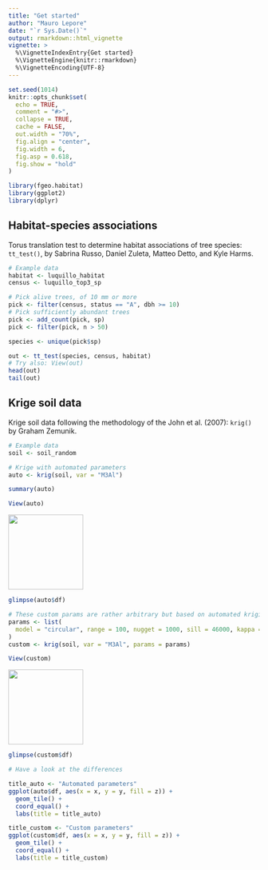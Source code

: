 ```yaml
---
title: "Get started"
author: "Mauro Lepore"
date: "`r Sys.Date()`"
output: rmarkdown::html_vignette
vignette: >
  %\VignetteIndexEntry{Get started}
  %\VignetteEngine{knitr::rmarkdown}
  %\VignetteEncoding{UTF-8}
---
```


```r
set.seed(1014)
knitr::opts_chunk$set(
  echo = TRUE,
  comment = "#>",
  collapse = TRUE,
  cache = FALSE,
  out.width = "70%",
  fig.align = "center",
  fig.width = 6,
  fig.asp = 0.618,
  fig.show = "hold"
)
```

```r
library(fgeo.habitat)
library(ggplot2)
library(dplyr)
```

## Habitat-species associations

Torus translation test to determine habitat associations of tree species: `tt_test()`, by Sabrina Russo, Daniel Zuleta, Matteo Detto, and Kyle Harms.

```r
# Example data
habitat <- luquillo_habitat
census <- luquillo_top3_sp

# Pick alive trees, of 10 mm or more
pick <- filter(census, status == "A", dbh >= 10)
# Pick sufficiently abundant trees
pick <- add_count(pick, sp)
pick <- filter(pick, n > 50)

species <- unique(pick$sp)

out <- tt_test(species, census, habitat)
# Try also: View(out)
head(out)
tail(out)
```

## Krige soil data

Krige soil data following the methodology of the John et al. (2007): `krig()` by Graham Zemunik.

```r
# Example data
soil <- soil_random
```

```r
# Krige with automated parameters
auto <- krig(soil, var = "M3Al")
```

```r
summary(auto)
```

```R
View(auto)
```

<img src="https://i.imgur.com/fTDjckj.png" align="center" height=150 />

```r
glimpse(auto$df)
```

```r
# These custom params are rather arbitrary but based on automated kriging params
params <- list(
  model = "circular", range = 100, nugget = 1000, sill = 46000, kappa = 0.5
)
custom <- krig(soil, var = "M3Al", params = params)
```

```R
View(custom)
```

<img src="https://i.imgur.com/0u4WHYS.png" align="center" height=150 />

```r
glimpse(custom$df)
```

```r
# Have a look at the differences

title_auto <- "Automated parameters"
ggplot(auto$df, aes(x = x, y = y, fill = z)) +
  geom_tile() + 
  coord_equal() +
  labs(title = title_auto)

title_custom <- "Custom parameters"
ggplot(custom$df, aes(x = x, y = y, fill = z)) +
  geom_tile() + 
  coord_equal() +
  labs(title = title_custom)
```

